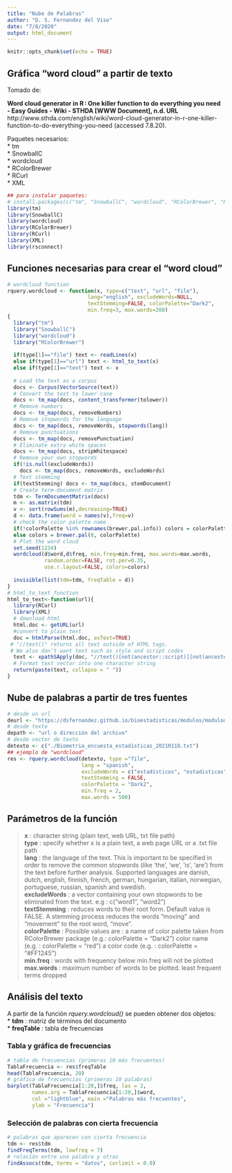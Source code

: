 ```yaml
---
title: "Nube de Palabras"
author: "D. S. Fernandez del Viso"
date: "7/8/2020"
output: html_document
---
```


```r
knitr::opts_chunk$set(echo = TRUE)
```


## Gráfica "word cloud" a partir de texto

Tomado de:  

__Word cloud generator in R : One killer function to do everything you need - Easy Guides - Wiki - STHDA [WWW Document], n.d. URL__ http://www.sthda.com/english/wiki/word-cloud-generator-in-r-one-killer-function-to-do-everything-you-need (accessed 7.8.20).

Paquetes necesarios:  
* tm  
* SnowballC  
* wordcloud  
* RColorBrewer  
* RCurl  
* XML  

```r
## para instalar paquetes:
# install.packages(c("tm", "SnowballC", "wordcloud", "RColorBrewer", "RCurl", "XML"))
library(tm)
library(SnowballC)
library(wordcloud)
library(RColorBrewer)
library(RCurl)
library(XML)
library(rsconnect)
```

## Funciones necesarias para crear el "word cloud"

```r
# wordcloud function
rquery.wordcloud <- function(x, type=c("text", "url", "file"), 
                          lang="english", excludeWords=NULL, 
                          textStemming=FALSE, colorPalette="Dark2",
                          min.freq=3, max.words=200)
{ 
  library("tm")
  library("SnowballC")
  library("wordcloud")
  library("RColorBrewer") 
  
  if(type[1]=="file") text <- readLines(x)
  else if(type[1]=="url") text <- html_to_text(x)
  else if(type[1]=="text") text <- x
  
  # Load the text as a corpus
  docs <- Corpus(VectorSource(text))
  # Convert the text to lower case
  docs <- tm_map(docs, content_transformer(tolower))
  # Remove numbers
  docs <- tm_map(docs, removeNumbers)
  # Remove stopwords for the language 
  docs <- tm_map(docs, removeWords, stopwords(lang))
  # Remove punctuations
  docs <- tm_map(docs, removePunctuation)
  # Eliminate extra white spaces
  docs <- tm_map(docs, stripWhitespace)
  # Remove your own stopwords
  if(!is.null(excludeWords)) 
    docs <- tm_map(docs, removeWords, excludeWords) 
  # Text stemming
  if(textStemming) docs <- tm_map(docs, stemDocument)
  # Create term-document matrix
  tdm <- TermDocumentMatrix(docs)
  m <- as.matrix(tdm)
  v <- sort(rowSums(m),decreasing=TRUE)
  d <- data.frame(word = names(v),freq=v)
  # check the color palette name 
  if(!colorPalette %in% rownames(brewer.pal.info)) colors = colorPalette
  else colors = brewer.pal(8, colorPalette) 
  # Plot the word cloud
  set.seed(1234)
  wordcloud(d$word,d$freq, min.freq=min.freq, max.words=max.words,
            random.order=FALSE, rot.per=0.35, 
            use.r.layout=FALSE, colors=colors)
  
  invisible(list(tdm=tdm, freqTable = d))
}
# html_to_text function
html_to_text<-function(url){
  library(RCurl)
  library(XML)
  # download html
  html.doc <- getURL(url)  
  #convert to plain text
  doc = htmlParse(html.doc, asText=TRUE)
 # "//text()" returns all text outside of HTML tags.
 # We also don’t want text such as style and script codes
  text <- xpathSApply(doc, "//text()[not(ancestor::script)][not(ancestor::style)][not(ancestor::noscript)][not(ancestor::form)]", xmlValue)
  # Format text vector into one character string
  return(paste(text, collapse = " "))
}
```

## Nube de palabras a partir de tres fuentes

```r
# desde un url
deurl <- "https://dsfernandez.github.io/bioestadisticas/modulos/modulod1.html"
# desde texto
depath <- "url o dirección del archivo"
# desde vector de texto
detexto <- c("./Biometria_encuesta_estadisticas_20210118.txt")
## ejemplo de "wordcloud"
res <- rquery.wordcloud(detexto, type ="file",
                        lang = "spanish",
                        excludeWords = c("estadísticos", "estadisticas", "estadística", "estadísticas", "pueden", "vemos", "ejemplo"),
                        textStemming = FALSE,
                        colorPalette = "Dark2",
                        min.freq = 2,
                        max.words = 500)
```

## Parámetros de la función 
  
> __x__ : character string (plain text, web URL, txt file path)  
> __type__ : specify whether x is a plain text, a web page URL or a .txt file path  
> __lang__ : the language of the text. This is important to be specified in order to remove the common stopwords (like ‘the’, ‘we’, ‘is’, ‘are’) from the text before further analysis. Supported languages are danish, dutch, english, finnish, french, german, hungarian, italian, norwegian, portuguese, russian, spanish and swedish.  
> __excludeWords__ : a vector containing your own stopwords to be eliminated from the text. e.g : c(“word1”, “word2”)  
> __textStemming__ : reduces words to their root form. Default value is FALSE. A stemming process reduces the words “moving” and “movement” to the root word, “move”.  
> __colorPalette__ : Possible values are :
a name of color palette taken from RColorBrewer package (e.g.: colorPalette = “Dark2”)
color name (e.g. : colorPalette = “red”)
a color code (e.g. : colorPalette = “#FF1245”)  
> __min.freq__ : words with frequency below min.freq will not be plotted  
> __max.words__ : maximum number of words to be plotted. least frequent terms dropped  

## Análisis del texto

A partir de la función _rquery.wordcloud()_ se pueden obtener dos objetos:  
* __tdm__ : matriz de términos del documento  
* __freqTable__ : tabla de frecuencias  

### Tabla y gráfica de frecuencias

```r
# tabla de frecuencias (primeras 10 más frecuentes)
TablaFrecuencia <- res$freqTable
head(TablaFrecuencia, 20)
# gráfica de frecuencias (primeras 10 palabras)
barplot(TablaFrecuencia[1:20,]$freq, las = 2, 
        names.arg = TablaFrecuencia[1:20,]$word,
        col ="lightblue", main ="Palabras más frecuentes",
        ylab = "Frecuencia")
```

### Selección de palabras con cierta frecuencia

```r
# palabras que aparecen con cierta frecuencia
tdm <- res$tdm
findFreqTerms(tdm, lowfreq = 7)
# relación entre una palabra y otras
findAssocs(tdm, terms = "datos", corlimit = 0.0)
```




